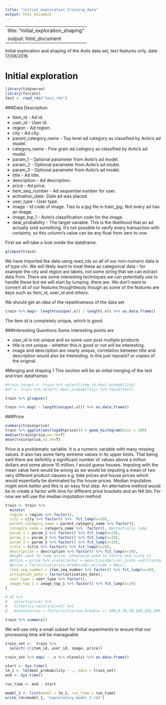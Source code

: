 ```yaml
---
title: "initial_exploration_training_data"
output: html_document
---
```


---
title: "initial_exploration_shaping"
output: html_document
---

Initial exploration and shaping of the Avito data set, text features only. date 17/06/2018



# Initial exploration
```r
library(tidyverse)
library(forcats)
test <- read_rds("test.rds")
```

###Data Description

 * item_id - Ad id.  
 * user_id - User id.
 * region - Ad region.
 * city - Ad city.
 * parent_category_name - Top level ad category as classified by Avito's ad model.
 * category_name - Fine grain ad category as classified by Avito's ad model.
 * param_1 - Optional parameter from Avito's ad model.
 * param_2 - Optional parameter from Avito's ad model.
 * param_3 - Optional parameter from Avito's ad model.
 * title - Ad title.
 * description - Ad description.
 * price - Ad price.
 * item_seq_number - Ad sequential number for user.
 * activation_date- Date ad was placed.
 * user_type - User type.
 * image - Id code of image. Ties to a jpg file in train_jpg. Not every ad has an image.
 * image_top_1 - Avito's classification code for the image.
 * deal_probability - The target variable. This is the likelihood that an ad actually sold something. It's not possible to verify every transaction with certainty, so this column's value can be any float from zero to one.

First we will take a look inside the dataframe.
```r
glimpse(train)
```

We have imported the data using read_rds so all of our non-numeric data is of type chr. We will likely want to treat these as categorical data - for example the city and region are labels, not some string that we can extract data from. There are some interesting techniques we can potentially use to handle these but we will start by lumping.
there are. We don't want to convert all of our features thoughtlessly though as some of the features are keys such as item_id, user_id and others.


We should get an idea of the repetitiveness of the data set
```r
train %>% map(~ length(unique(.x)) / length(.x)) %>% as.data.frame()
```
The item id is completely unique, which is good. 

###Interesting Questions
Some interesting points are 

 * user_id is not unique and so some user post multiple products
 * title is not unique - whether this is good or not will be interesting.
 * image and description are nearly unique, correlation between title and description would also be interesting. Is this just reposts? or copies of the original.
 
 
#Merging and shaping 1
This section will be an initial merging of the test and train dataframes
```r
#train_target <- train %>% select(item_id,deal_probability)
#df <- train %>% select(-deal_probability) %>% rbind(test)
```

```r
train %>% glimpse()
```

```r
train %>% map( ~ length(unique(.x))) %>% as.data.frame()
```


###Price
```r
summary(train$price)
train %>% ggplot(aes(log10(price))) + geom_histogram(bins = 100)
median(train$price,na.rm=T)
mean(train$price,na.rm=T)
```

Price is a problematic variable. It is a numeric variable with many missing values. It also has some fairly extreme values in its upper limits. That being said there are definitily a significant number of values above a million dollars and some above 10 million, I would guess houses. Imputing with the mean value here would be wrong as we would be imputing a mean of two very different product classes e.g. bike prices and house prices which would essentially be dominated by the house prices. Median imputation might work better and this is an easy first step. An alternative method would be to create a factor with bins for different price brackets and an NA bin. For now we will use the median imputation method

```r
train <- train %>%
  mutate(
  region = region %>% factor(),
  city = city %>% factor() %>%  fct_lump(n=20),
  parent_category_name = parent_category_name %>% factor(),
  category_name = category_name %>%  factor(), #potentially lump,
  param_1 = param_1 %>% factor() %>% fct_lump(n=20),
  param_2 = param_2 %>% factor() %>% fct_lump(n=20),
  param_3 = param_3 %>% factor() %>% fct_lump(n=20),
  title = title %>% factor() %>% fct_lump(n=20),
  description = description %>% factor() %>% fct_lump(n=20),
  #might want to lump price, otherwise need to centre and scale it
  #price = price %>% scale(center = mean(train$price),scale =sd(train$price)), #might want to bin price into factors later
  #price = factor(cut(price,breaks=10),exclude = NULL),
  item_seq_number = item_seq_number %>% factor() %>% fct_lump(n=20),
  activation_date = factor(activation_date),
  user_type = user_type %>% factor(),
  image_top_1 = image_top_1 %>% factor() %>% fct_lump(n=20)
)

# df %>% 
#   select(price) %>% 
#   filter(is.na(price)==F) %>%
#   mutate(price = factor(cut(price,breaks= c(-100,0,10,50,100,250,500,1000,10000,50000,1e6,max(df$price[is.na(df$price)==F]+1)),right = F,ordered_result = T))) %>% ungroup() %>% nrow()

```

```r
train %>% summary()
```

We will use only a small subset for initial experiments to ensure that our processing time will be manageable

```r
train_set <-  train %>% 
  select(-c(item_id, user_id, image, price))

train_set %>% map( ~ .x %>% nlevels) %>% as.data.frame()

```

```r
start <- Sys.time()
lm_1 <- lm(deal_probability ~ ., data = train_set)
end <- Sys.time()

run_time <- end - start

model_1 <- list(model = lm_1, run_time = run_time)
write_rds(model_1, "exploratory_model_1.rds")

```
